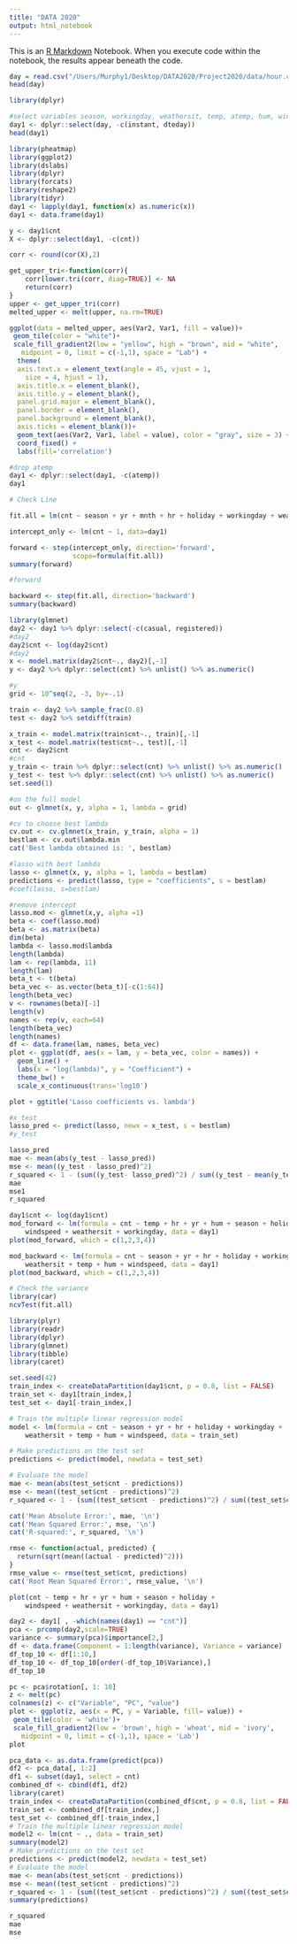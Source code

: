 ```yaml
---
title: "DATA 2020"
output: html_notebook
---
```


This is an [R Markdown](http://rmarkdown.rstudio.com) Notebook. When you execute code within the notebook, the results appear beneath the code. 


```r
day = read.csv("/Users/Murphy1/Desktop/DATA2020/Project2020/data/hour.csv", header = TRUE)
head(day)
```
```r
library(dplyr)

#select variables season, workingday, weathersit, temp, atemp, hum, windspeed
day1 <- dplyr::select(day, -c(instant, dteday))
head(day1)
```
```r
library(pheatmap)
library(ggplot2)
library(dslabs)
library(dplyr)
library(forcats)
library(reshape2)
library(tidyr)
day1 <- lapply(day1, function(x) as.numeric(x))
day1 <- data.frame(day1)

y <- day1$cnt
X <- dplyr::select(day1, -c(cnt))

corr <- round(cor(X),2)

get_upper_tri<-function(corr){
    corr[lower.tri(corr, diag=TRUE)] <- NA
    return(corr)
}
upper <- get_upper_tri(corr)
melted_upper <- melt(upper, na.rm=TRUE)

ggplot(data = melted_upper, aes(Var2, Var1, fill = value))+
 geom_tile(color = "white")+
 scale_fill_gradient2(low = "yellow", high = "brown", mid = "white", 
   midpoint = 0, limit = c(-1,1), space = "Lab") +
  theme(
  axis.text.x = element_text(angle = 45, vjust = 1, 
    size = 4, hjust = 1),
  axis.title.x = element_blank(),
  axis.title.y = element_blank(),
  panel.grid.major = element_blank(),
  panel.border = element_blank(),
  panel.background = element_blank(),
  axis.ticks = element_blank())+
  geom_text(aes(Var2, Var1, label = value), color = "gray", size = 3) +
  coord_fixed() +
  labs(fill='correlation') 
```


```r
#drop atemp
day1 <- dplyr::select(day1, -c(atemp))
day1
```

```r
# Check Line

fit.all = lm(cnt ~ season + yr + mnth + hr + holiday + workingday + weathersit + temp + hum + windspeed, data = day1)

intercept_only <- lm(cnt ~ 1, data=day1)

forward <- step(intercept_only, direction='forward', 
                scope=formula(fit.all))
summary(forward)

#forward

```

```r
backward <- step(fit.all, direction='backward')
summary(backward)
```
```r
library(glmnet)
day2 <- day1 %>% dplyr::select(-c(casual, registered))
#day2
day2$cnt <- log(day2$cnt)
#day2
x <- model.matrix(day2$cnt~., day2)[,-1]
y <- day2 %>% dplyr::select(cnt) %>% unlist() %>% as.numeric()

#y
grid <- 10^seq(2, -3, by=-.1)

train <- day2 %>% sample_frac(0.8)
test <- day2 %>% setdiff(train)

x_train <- model.matrix(train$cnt~., train)[,-1]
x_test <- model.matrix(test$cnt~., test)[,-1]
cnt <- day2$cnt
#cnt
y_train <- train %>% dplyr::select(cnt) %>% unlist() %>% as.numeric()
y_test <- test %>% dplyr::select(cnt) %>% unlist() %>% as.numeric()
set.seed(1)

#on the full model
out <- glmnet(x, y, alpha = 1, lambda = grid) 

#cv to choose best lambda
cv.out <- cv.glmnet(x_train, y_train, alpha = 1) 
bestlam <- cv.out$lambda.min 
cat('Best lambda obtained is: ', bestlam)

#lasso with best lambda
lasso <- glmnet(x, y, alpha = 1, lambda = bestlam)
predictions <- predict(lasso, type = "coefficients", s = bestlam)
#coef(lasso, s=bestlam)

#remove intercept
lasso.mod <- glmnet(x,y, alpha =1)
beta <- coef(lasso.mod)
beta <- as.matrix(beta)
dim(beta)
lambda <- lasso.mod$lambda
length(lambda)
lam <- rep(lambda, 11)
length(lam)
beta_t <- t(beta)
beta_vec <- as.vector(beta_t)[-c(1:64)]
length(beta_vec)
v <- rownames(beta)[-1]
length(v)
names <- rep(v, each=64)
length(beta_vec)
length(names)
df <- data.frame(lam, names, beta_vec)
plot <- ggplot(df, aes(x = lam, y = beta_vec, color = names)) +
  geom_line() +
  labs(x = "log(lambda)", y = "Coefficient") +
  theme_bw() +
  scale_x_continuous(trans='log10')

plot + ggtitle('Lasso coefficients vs. lambda')
```
```r
#x_test
lasso_pred <- predict(lasso, newx = x_test, s = bestlam)
#y_test

lasso_pred
mae <- mean(abs(y_test - lasso_pred))
mse <- mean((y_test - lasso_pred)^2)
r_squared <- 1 - (sum((y_test- lasso_pred)^2) / sum((y_test - mean(y_test))^2))
mae
mse1
r_squared
```



```r
day1$cnt <- log(day1$cnt)
mod_forward <- lm(formula = cnt ~ temp + hr + yr + hum + season + holiday + 
    windspeed + weathersit + workingday, data = day1)
plot(mod_forward, which = c(1,2,3,4))
```
```r
mod_backward <- lm(formula = cnt ~ season + yr + hr + holiday + workingday + 
    weathersit + temp + hum + windspeed, data = day1)
plot(mod_backward, which = c(1,2,3,4))
```




```r
# Check the variance 
library(car)
ncvTest(fit.all)
```



```r
library(plyr)
library(readr)
library(dplyr)
library(glmnet)
library(tibble) 
library(caret)

set.seed(42)
train_index <- createDataPartition(day1$cnt, p = 0.8, list = FALSE)
train_set <- day1[train_index,]
test_set <- day1[-train_index,]

# Train the multiple linear regression model
model <- lm(formula = cnt ~ season + yr + hr + holiday + workingday + 
    weathersit + temp + hum + windspeed, data = train_set)

# Make predictions on the test set
predictions <- predict(model, newdata = test_set)

# Evaluate the model
mae <- mean(abs(test_set$cnt - predictions))
mse <- mean((test_set$cnt - predictions)^2)
r_squared <- 1 - (sum((test_set$cnt - predictions)^2) / sum((test_set$cnt - mean(test_set$cnt))^2))

cat('Mean Absolute Error:', mae, '\n')
cat('Mean Squared Error:', mse, '\n')
cat('R-squared:', r_squared, '\n')

rmse <- function(actual, predicted) {
  return(sqrt(mean((actual - predicted)^2)))
}
rmse_value <- rmse(test_set$cnt, predictions)
cat('Root Mean Squared Error:', rmse_value, '\n')


```
```r
plot(cnt ~ temp + hr + yr + hum + season + holiday + 
    windspeed + weathersit + workingday, data = day1)
```

```r
day2 <- day1[ , -which(names(day1) == "cnt")]
pca <- prcomp(day2,scale=TRUE)
variance <- summary(pca)$importance[2,]
df <- data.frame(Component = 1:length(variance), Variance = variance)
df_top_10 <- df[1:10,]
df_top_10 <- df_top_10[order(-df_top_10$Variance),]
df_top_10

pc <- pca$rotation[, 1: 10]
z <- melt(pc)
colnames(z) <- c("Variable", "PC", "value")
plot <- ggplot(z, aes(x = PC, y = Variable, fill= value)) +
 geom_tile(color = 'white')+
 scale_fill_gradient2(low = 'brown', high = 'wheat', mid = 'ivory',
   midpoint = 0, limit = c(-1,1), space = 'Lab')
plot

pca_data <- as.data.frame(predict(pca))
df2 <- pca_data[, 1:2]
df1 <- subset(day1, select = cnt)
combined_df <- cbind(df1, df2)
library(caret)
train_index <- createDataPartition(combined_df$cnt, p = 0.8, list = FALSE)
train_set <- combined_df[train_index,]
test_set <- combined_df[-train_index,]
# Train the multiple linear regression model
model2 <- lm(cnt ~ ., data = train_set)
summary(model2)
# Make predictions on the test set
predictions <- predict(model2, newdata = test_set)
# Evaluate the model
mae <- mean(abs(test_set$cnt - predictions))
mse <- mean((test_set$cnt - predictions)^2)
r_squared <- 1 - (sum((test_set$cnt - predictions)^2) / sum((test_set$cnt - mean(test_set$cnt))^2))
summary(predictions)
```
```r
r_squared
mae
mse

```




